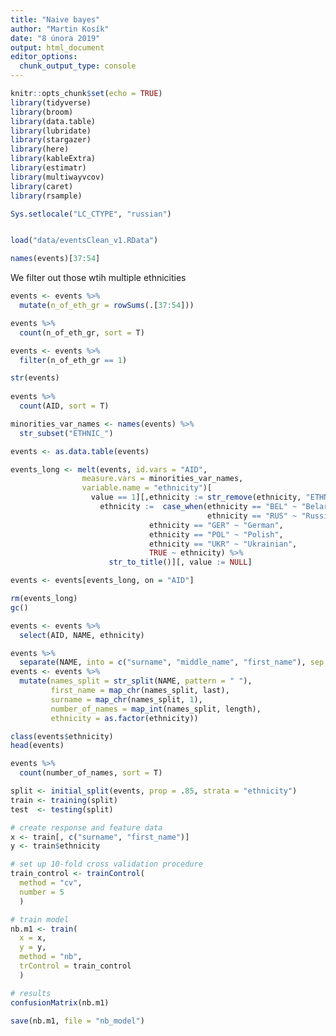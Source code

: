 ```yaml
---
title: "Naive bayes"
author: "Martin Kosík"
date: "8 února 2019"
output: html_document
editor_options: 
  chunk_output_type: console
---
```


```r
knitr::opts_chunk$set(echo = TRUE)
library(tidyverse)
library(broom)
library(data.table)
library(lubridate)
library(stargazer)
library(here)
library(kableExtra)
library(estimatr)
library(multiwayvcov)
library(caret)
library(rsample)
```


```r
Sys.setlocale("LC_CTYPE", "russian") 


load("data/eventsClean_v1.RData")

names(events)[37:54]

```

We filter out those wtih multiple ethnicities
```r
events <- events %>% 
  mutate(n_of_eth_gr = rowSums(.[37:54]))

events %>% 
  count(n_of_eth_gr, sort = T)

events <- events %>% 
  filter(n_of_eth_gr == 1)

```

```r
str(events)
  
events %>% 
  count(AID, sort = T)

minorities_var_names <- names(events) %>% 
  str_subset("ETHNIC_")

events <- as.data.table(events)

events_long <- melt(events, id.vars = "AID",
                measure.vars = minorities_var_names, 
                variable.name = "ethnicity")[
                  value == 1][,ethnicity := str_remove(ethnicity, "ETHNIC_")][,
                    ethnicity :=  case_when(ethnicity == "BEL" ~ "Belarussian",
                                            ethnicity == "RUS" ~ "Russian",
                               ethnicity == "GER" ~ "German",
                               ethnicity == "POL" ~ "Polish",
                               ethnicity == "UKR" ~ "Ukrainian",
                               TRUE ~ ethnicity) %>% 
                      str_to_title()][, value := NULL]

events <- events[events_long, on = "AID"]

rm(events_long)
gc()

```

```r
events <- events %>% 
  select(AID, NAME, ethnicity)

events %>% 
  separate(NAME, into = c("surname", "middle_name", "first_name"), sep = " ")
events <- events %>% 
  mutate(names_split = str_split(NAME, pattern = " "),
         first_name = map_chr(names_split, last),
         surname = map_chr(names_split, 1),
         number_of_names = map_int(names_split, length),
         ethnicity = as.factor(ethnicity))

class(events$ethnicity)
head(events)

events %>% 
  count(number_of_names, sort = T)


```

```r

split <- initial_split(events, prop = .85, strata = "ethnicity")
train <- training(split)
test  <- testing(split)

```


```r
# create response and feature data
x <- train[, c("surname", "first_name")]
y <- train$ethnicity

# set up 10-fold cross validation procedure
train_control <- trainControl(
  method = "cv", 
  number = 5
  )

# train model
nb.m1 <- train(
  x = x,
  y = y,
  method = "nb",
  trControl = train_control
  )

# results
confusionMatrix(nb.m1)

save(nb.m1, file = "nb_model")
```

